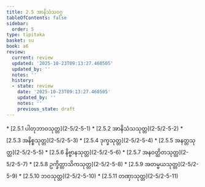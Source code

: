 ```yaml
---
title: 2.5 အာနိသံသဝဂ္ဂ
tableOfContents: false
sidebar:
  order: 5
type: tipitaka
basket: su
book: a6
review:
  current: review
  updated: '2025-10-23T09:13:27.460505'
  updated_by: ''
  notes: ''
  history:
  - state: review
    date: '2025-10-23T09:13:27.460505'
    updated_by: ''
    notes: ''
    previous_state: draft
---
```



<ReviewStatus review={frontmatter.review} showDetails={true} />

<HypothesisAnnotation frontmatter={frontmatter} />

<DynamicBreadcrumb />



<TableOfContents book="a6" section="2.5">
* [2.5.1 ပါတုဘာဝသုတ္တ](2-5/2-5-1)
* [2.5.2 အာနိသံသသုတ္တ](2-5/2-5-2)
* [2.5.3 အနိစ္စသုတ္တ](2-5/2-5-3)
* [2.5.4 ဒုက္ခသုတ္တ](2-5/2-5-4)
* [2.5.5 အနတ္တသုတ္တ](2-5/2-5-5)
* [2.5.6 နိဗ္ဗာနသုတ္တ](2-5/2-5-6)
* [2.5.7 အနဝတ္ထိတသုတ္တ](2-5/2-5-7)
* [2.5.8 ဥက္ခိတ္တာသိကသုတ္တ](2-5/2-5-8)
* [2.5.9 အတမ္မယသုတ္တ](2-5/2-5-9)
* [2.5.10 ဘဝသုတ္တ](2-5/2-5-10)
* [2.5.11 တဏှာသုတ္တ](2-5/2-5-11)
</TableOfContents>